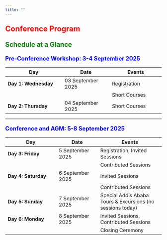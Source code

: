 ```yaml
---
title: ""
---
```


<p style="color: red; font-size: 1.7em; font-weight: bold;">Conference Program</p>

<p style="color: green; font-size: 1.5em; font-weight: bold;">Schedule at a Glance</p>


<p style="color: blue; font-size: 1.3em; font-weight: bold;">Pre-Conference Workshop: 3-4 September 2025</p>


| Day                          | Date                    | Events                     |
|------------------------------|-------------------------|----------------------------|
| **Day 1: Wednesday**         | 03 September 2025       | Registration               |
|                              |                         | Short Courses              |
| **Day 2: Thursday**          | 04 September 2025       | Short Courses              |

---

<p style="color: blue; font-size: 1.3em; font-weight: bold;">Conference and AGM: 5-8 September 2025</p>


| Day                          | Date                    | Events                               |
|------------------------------|-------------------------|--------------------------------------|
| **Day 3: Friday**            | 5 September 2025        | Registration, Invited Sessions   |
|                              |                         | Contributed Sessions                 |
| **Day 4: Saturday**          | 6 September 2025        | Invited Sessions                     |
|                              |                         | Contributed Sessions                 |
| **Day 5: Sunday**            | 7 September 2025        | Special Addis Ababa Tours & Excursions (no sessions today)                     |
| **Day 6: Monday**            | 8 September 2025        | Invited Sessions, Contributed Sessions |
|                              |                         | Closing Ceremony     |

